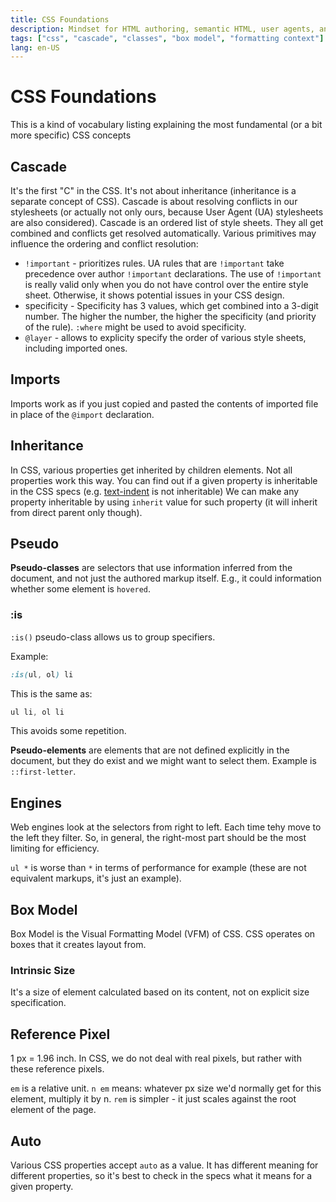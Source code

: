```yaml
---
title: CSS Foundations
description: Mindset for HTML authoring, semantic HTML, user agents, and more
tags: ["css", "cascade", "classes", "box model", "formatting context"]
lang: en-US
---
```


# CSS Foundations

This is a kind of vocabulary listing explaining the most fundamental (or a bit more specific) CSS
concepts

## Cascade

It's the first "C" in the CSS. It's not about inheritance (inheritance is a separate concept of
CSS). Cascade is about resolving conflicts in our stylesheets (or actually not only ours, because
User Agent (UA) stylesheets are also considered). Cascade is an ordered list of style sheets. They all
get combined and conflicts get resolved automatically. Various primitives may influence the ordering
and conflict resolution:

- `!important` - prioritizes rules. UA rules that are `!important` take precedence over author
  `!important` declarations. The use of `!important` is really valid only when you do not have
  control over the entire style sheet. Otherwise, it shows potential issues in your CSS design.
- specificity - Specificity has 3 values, which get combined into a 3-digit number. The higher the
  number, the higher the specificity (and priority of the rule). `:where` might be used to avoid
  specificity.
- `@layer` - allows to explicity specify the order of various style sheets, including imported ones.

## Imports

Imports work as if you just copied and pasted the contents of imported file in place of the `@import` declaration.

## Inheritance

In CSS, various properties get inherited by children elements. Not all properties work this way.
You can find out if a given property is inheritable in the CSS specs (e.g.
[text-indent](https://www.w3.org/TR/CSS2/text.html#propdef-text-indent) is not inheritable) We can make any property inheritable by using `inherit` value for such property (it will inherit
from direct parent only though).

## Pseudo

**Pseudo-classes** are selectors that use information inferred from the document, and not just the authored markup itself.
E.g., it could information whether some element is `hovered`.

### :is

`:is()` pseudo-class allows us to group specifiers.

Example:

```css
:is(ul, ol) li
```

This is the same as:

```css
ul li, ol li
```

This avoids some repetition.

**Pseudo-elements** are elements that are not defined explicitly in the document, but they do exist
and we might want to select them. Example is `::first-letter`.

## Engines

Web engines look at the selectors from right to left. Each time tehy move to the left they filter.
So, in general, the right-most part should be the most limiting for efficiency.

`ul *` is worse than `*` in terms of performance for example (these are not equivalent markups, it's
just an example).

## Box Model

Box Model is the Visual Formatting Model (VFM) of CSS. CSS operates on boxes that it creates layout
from.

### Intrinsic Size

It's a size of element calculated based on its content, not on explicit size specification.

## Reference Pixel

1 px = 1.96 inch. In CSS, we do not deal with real pixels, but rather with these reference pixels.

`em` is a relative unit. `n em` means: whatever px size we'd normally get for this element, multiply
it by n. `rem` is simpler - it just scales against the root element of the page.

## Auto

Various CSS properties accept `auto` as a value. It has different meaning for different properties,
so it's best to check in the specs what it means for a given property.
